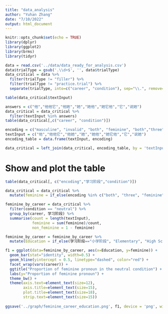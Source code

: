 ```yaml
---
title: "data_analysis"
author: "Yuhan Zhang"
date: "7/10/2022"
output: html_document
---
```


```r
knitr::opts_chunk$set(echo = TRUE)
library(dplyr)
library(ggplot2)
library(brms)
library(tidyr)
```

```r
data = read.csv('../data/data_ready_for_analysis.csv')
data$trialType = gsub('.\\d+$', '', data$trialType)
data_critical = data %>% 
  filter(trialType != "filler") %>% 
  filter(trialType != "practice.trial") %>% 
  separate(trialType, into=c("career", "condition"), sep="\\.", remove=TRUE)
```

```r
table(data_critical$textInput)
```


```r
answers = c("他","他他它","他她","她","她他","她它他","它","说她")
data_critical = data_critical %>% 
  filter(textInput %in% answers)
table(data_critical[,c("career", "condition")])
```

```r
encoding = c("masculine", "invalid", "both", "feminine", "both","three","nonhuman","invalid")
textInput = c("他","他他它","他她","她","她他","她它他","它","说她")
encoding_table = data.frame(textInput, encoding)

data_critical = left_join(data_critical, encoding_table, by = 'textInput')
```

# Show and plot the table
```r
table(data_critical[, c("encoding","学习阶段","condition")])
```

```r
data_critical = data_critical %>% 
  mutate(feminine = if_else(encoding %in% c("both", "three", "feminine"), 1, 0))

feminine_by_career = data_critical %>% 
  filter(condition == "neutral") %>% 
  group_by(career, 学习阶段) %>% 
  summarise(count = length(textInput),
            feminine = sum(feminine)/count,
            non_feminine = 1 - feminine)

feminine_by_career = feminine_by_career %>% 
  mutate(Education = if_else(学习阶段=="小学阶段", "Elementary", "High School"))
```

```r
f1 = ggplot(data=feminine_by_career, aes(x=Education, y=feminine)) +
  geom_bar(stat="identity", width=0.5) +
  geom_hline(yintercept = 0.5, linetype="dashed", color="red") +
  facet_wrap(vars(career)) +
  ggtitle("Proportion of feminine pronoun in the neutral condition") +
  labs(y="Proportion of feminine pronoun") +
  theme_bw() + 
  theme(axis.text=element_text(size=12),
        axis.title=element_text(size=15),
        plot.title=element_text(size=18),
        strip.text=element_text(size=15))
 
ggsave('../graph/feminine_career_education.png', f1, device = 'png', width=24, height=15, units="cm", dpi=200) 

```


